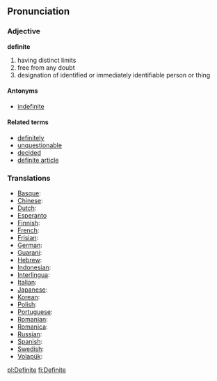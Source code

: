 ==Pronunciation==

===Adjective===
'''definite'''
  
#having distinct limits <example>
#free from any doubt <example>
#designation of identified or immediately identifiable person or thing <definite article>

====Antonyms====
*[[indefinite]]

====Related terms====
*[[definitely]]
*[[unquestionable]]
*[[decided]]
*[[definite article]]


===Translations===

*[[Basque]]:
*[[Chinese]]:
*[[Dutch]]:
*[[Esperanto]]
*[[Finnish]]:
*[[French]]:
*[[Frisian]]:
*[[German]]:
*[[Guarani]]:
*[[Hebrew]]:
*[[Indonesian]]:
*[[Interlingua]]:
*[[Italian]]:
*[[Japanese]]:
*[[Korean]]:
*[[Polish]]:
*[[Portuguese]]:
*[[Romanian]]:
*[[Romanica]]:
*[[Russian]]:
*[[Spanish]]:
*[[Swedish]]:
*[[Volapük]]:

[[pl:Definite]]
[[fi:Definite]]